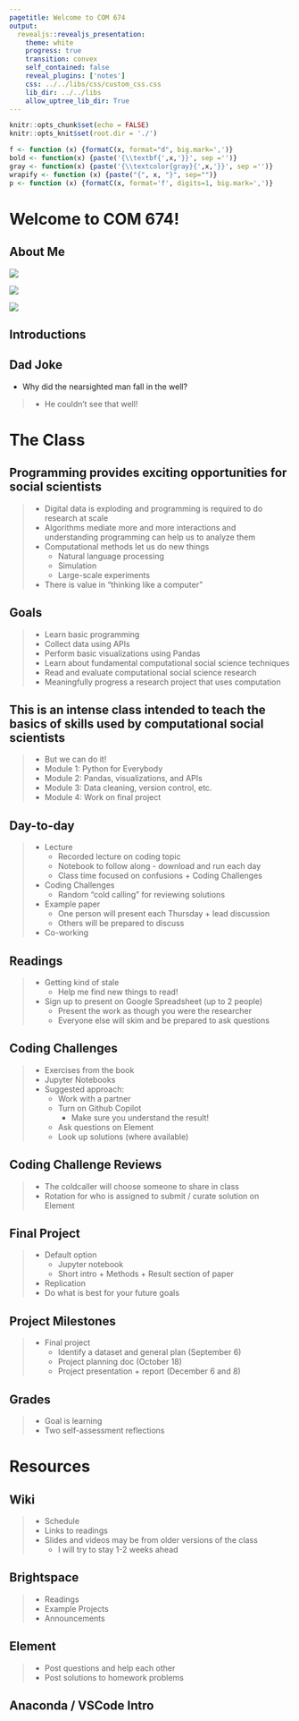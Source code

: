 ```yaml
---
pagetitle: Welcome to COM 674
output: 
  revealjs::revealjs_presentation:
    theme: white
    progress: true
    transition: convex
    self_contained: false
    reveal_plugins: ['notes']
    css: ../../libs/css/custom_css.css
    lib_dir: ../../libs
    allow_uptree_lib_dir: True
---
```


```r
knitr::opts_chunk$set(echo = FALSE)
knitr::opts_knit$set(root.dir = './')

f <- function (x) {formatC(x, format="d", big.mark=',')}
bold <- function(x) {paste('{\\textbf{',x,'}}', sep ='')}
gray <- function(x) {paste('{\\textcolor{gray}{',x,'}}', sep ='')}
wrapify <- function (x) {paste("{", x, "}", sep="")}
p <- function (x) {formatC(x, format='f', digits=1, big.mark=',')}
```

# Welcome to COM 674!

## About Me

<div class='container'>
<div class='col fragment'>
<img src='./images/the_fam.jpg'/>
</div>
<div class='col fragment'>
<img src='./images/sna.png' style='max-width:250px;'>
</div>
<div class='col fragment'>
<img src="https://vignette.wikia.nocookie.net/logopedia/images/c/cd/Reddit_2017_%28Stacked%29.svg/revision/latest/scale-to-width-down/709?cb=20190502124341" style='max-width:200px;'/>
</div>
</div>

## Introductions

## Dad Joke

- Why did the nearsighted man fall in the well?

> - He couldn't see that well!

# The Class


## Programming provides exciting opportunities for social scientists

> - Digital data is exploding and programming is required to do research at scale
> - Algorithms mediate more and more interactions and understanding programming can help us to analyze them
> - Computational methods let us do new things
>	- Natural language processing
>	- Simulation
>	- Large-scale experiments
> - There is value in "thinking like a computer"

## Goals

> - Learn basic programming
> - Collect data using APIs
> - Perform basic visualizations using Pandas
> - Learn about fundamental computational social science techniques
> - Read and evaluate computational social science research
> - Meaningfully progress a research project that uses computation

## This is an intense class intended to teach the basics of skills used by computational social scientists

> - But we can do it!
> - Module 1: Python for Everybody
> - Module 2: Pandas, visualizations, and APIs
> - Module 3: Data cleaning, version control, etc.
> - Module 4: Work on final project

## Day-to-day

> - Lecture
>	- Recorded lecture on coding topic
>	- Notebook to follow along - download and run each day
>	- Class time focused on confusions + Coding Challenges
> - Coding Challenges
>	- Random "cold calling" for reviewing solutions
> - Example paper
>	- One person will present each Thursday + lead discussion
>	- Others will be prepared to discuss
> - Co-working

## Readings

> - Getting kind of stale
>   - Help me find new things to read!
> - Sign up to present on Google Spreadsheet (up to 2 people)
>   - Present the work as though you were the researcher
>   - Everyone else will skim and be prepared to ask questions

## Coding Challenges

> - Exercises from the book
> - Jupyter Notebooks
> - Suggested approach:
>	- Work with a partner
>   - Turn on Github Copilot
>     - Make sure you understand the result!
>	- Ask questions on Element
>	- Look up solutions (where available)

## Coding Challenge Reviews

> - The coldcaller will choose someone to share in class
> - Rotation for who is assigned to submit / curate solution on Element


## Final Project

> - Default option
>	- Jupyter notebook
>	- Short intro + Methods + Result section of paper
> - Replication
> - Do what is best for your future goals

## Project Milestones

> - Final project
>	- Identify a dataset and general plan (September 6)
>	- Project planning doc (October 18)
>	- Project presentation + report (December 6 and 8)

## Grades

> - Goal is learning
> - Two self-assessment reflections

# Resources

## Wiki

> - Schedule
> - Links to readings
> - Slides and videos may be from older versions of the class
>	- I will try to stay 1-2 weeks ahead

## Brightspace

> - Readings
> - Example Projects
> - Announcements

## Element

> - Post questions and help each other
> - Post solutions to homework problems

## Anaconda / VSCode Intro
